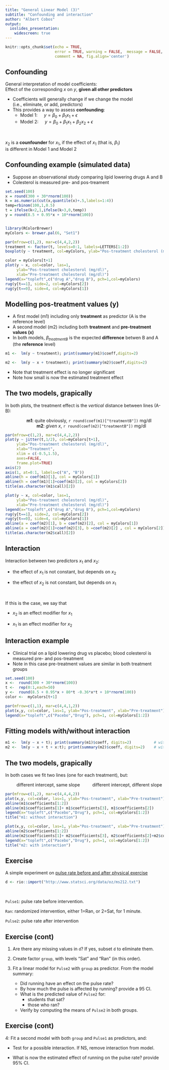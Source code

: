 ```yaml
---
title: "General Linear Model (3)"
subtitle: "Confounding and interaction"
author: "Albert Cobos"
output: 
  ioslides_presentation:
    widescreen: true
---
```


```r
knitr::opts_chunk$set(echo = TRUE, 
                      error = TRUE, warning = FALSE,  message = FALSE,
                      comment = NA, fig.align='center')


```


## Confounding

General interpretation of model coefficients:  
Effect of the corresponding $x$ on $y$, **given all other predictors**

- Coefficients will generally change if we change the model  
(i.e., eliminate, or add, predictors)
- This provides a way to assess **confounding**:
    - Model 1: $\quad y = \beta_0 + \beta_1 x_1 + \epsilon$  
    - Model 2: $\quad y = \beta_0 + \beta_1 x_1 + \beta_2 x_2 + \epsilon$
    
\

$x_2$ is a **counfounder** for $x_1$, if the effect of $x_1$ (that is, $\beta_1$)  
is different in Model 1 and Model 2



## Confounding example (simulated data)

- Suppose an observational study comparing lipid lowering drugs A and B    
- Colesterol is measured pre- and pos-treament  

```r

set.seed(100)
x = round(300 + 30*rnorm(100))
k = as.numeric(cut(x,quantile(x)+.5,labels=1:4))
temp=rbinom(100,1,0.5)
t = ifelse(k<2,1,ifelse(k>3,0,temp))
y = round(8.5 + 0.95*x + 10*rnorm(100))


library(RColorBrewer)
myColors <- brewer.pal(6, "Set1")

par(mfrow=c(1,2), mar=c(4,4,2,2))
treatment <- factor(t, levels=0:1, labels=LETTERS[1:2])
boxplot(y ~ treatment, col=myColors, ylab="Pos-treatment cholesterol (mg/dl)")

color = myColors[t+1]
plot(y ~ x, col=color, las=1,  
     ylab="Pos-treatment cholesterol (mg/dl)", 
     xlab="Pre-treatment cholesterol (mg/dl)")
legend(x="topleft",c("drug A","drug B"), pch=1,col=myColors)
rug(y[t==1], side=2, col=myColors[2])
rug(y[t==0], side=4, col=myColors[1])
```



## Modelling pos-treatment values (y)  {.smaller}

- A first model (m1) including only **treatment** as predictor (A is the  reference level)
- A second model (m2) including both **treatment** and **pre-treatment values (x)**  
- In both models, $\beta_{treatmentB}$ is the expected **difference** betwen B and A (the **reference** level)

```r

m1 <-  lm(y ~ treatment); print(summary(m1)$coeff,digits=2) 

m2 <-  lm(y ~ x + treatment); print(summary(m2)$coeff,digits=2)

```
  
- Note that treatment effect is no longer significant
- Note how small is now the estimated treatment effect


## The two models, grapically

In both plots, the treatment effect is the *vertical* distance between lines (A-B):


$\qquad \qquad$ **m1**: quite obviously, `r round(coef(m1)["treatmentB"])` mg/dl $\qquad \qquad  \qquad$  **m2**: *given* $x$, `r round(coef(m2)["treatmentB"])` mg/dl


```r

par(mfrow=c(1,2), mar=c(4,4,2,2))
plot(y ~ jitter(t,1/2), col=myColors[t+1], 
     ylab="Pos-treatment cholesterol (mg/dl)",
     xlab="Treatment",
     xlim = c(-0.5,1.5),
     axes=FALSE,
     frame.plot=TRUE)
axis(2)
axis(1, at=0:1, labels=c("A", "B"))
abline(h = coef(m1)[1], col = myColors[1])
abline(h = coef(m1)[1]+coef(m1)[2], col = myColors[2])
title(as.character(m1$call)[2])

plot(y ~ x, col=color, las=1,  
     ylab="Pos-treatment cholesterol (mg/dl)", 
     xlab="Pre-treatment cholesterol (mg/dl)")
legend(x="topleft",c("drug A","drug B"), pch=1,col=myColors)
rug(y[t==1], side=2, col=myColors[2])
rug(y[t==0], side=4, col=myColors[1])
abline(a = coef(m2)[1], b = coef(m2)[2], col = myColors[1])
abline(a = coef(m2)[1]+coef(m2)[3], b =coef(m2)[2] , col = myColors[2])
title(as.character(m2$call)[2])
```


## Interaction

Interaction between two predictors $x_1$ and $x_2$:

- the effect of $x_1$ is not constant, but depends on $x_2$ 

- the effect of $x_2$ is not constant, but depends on $x_1$


</br>

If this is the case, we say that

- $x_2$ is an effect modifier for $x_1$

- $x_1$ is an effect modifier for $x_2$


## Interaction example {.smaller}

- Clinical trial on a lipid lowering drug vs placebo; blood colesterol is measured pre- and pos-treatment  
- Note in this case pre-treatment values are similar in both treatment groups

```r
set.seed(100)
x <-  round(300 + 30*rnorm(100))
t <-  rep(0:1,each=50)
y <-  round(8.5 + 0.95*x + 80*t -0.36*x*t + 10*rnorm(100))
color <-  myColors[t+1]

par(mfrow=c(1,1), mar=c(4,4,1,2))
plot(x,y, col=color, las=1, ylab="Pos-treatment", xlab="Pre-treatment")
legend(x="topleft",c("Pacebo","Drug"), pch=1, col=myColors[1:2])

```



## Fitting models with/without interaction 

```r
m1 <-  lm(y ~ x + t); print(summary(m1)$coeff, digits=2)          # without interaction
m2 <-  lm(y ~ x + t + x:t); print(summary(m2)$coeff, digits=2)    # with interaction 

```



## The two models, grapically

In both cases we fit two lines (one for each treatment), but:

$\qquad$ different intercept, same slope $\qquad$ different intercept, different slope

```r

par(mfrow=c(1,2), mar=c(4,4,4,2))
plot(x,y, col=color, las=1, ylab="Pos-treatment", xlab="Pre-treatment")
abline(m1$coefficients[1:2])
abline(m1$coefficients[1]+ m1$coefficients[3], m1$coefficients[2])
legend(x="topleft",c("Pacebo","Drug"), pch=1, col=myColors[1:2])
title("m1: without interaction")

plot(x,y, col=color, las=1, ylab="Pos-treatment", xlab="Pre-treatment")
abline(m2$coefficients[1:2])
abline(m2$coefficients[1]+ m2$coefficients[3], m2$coefficients[2]+m2$coefficients[4])
legend(x="topleft",c("Pacebo","Drug"), pch=1, col=myColors[1:2])
title("m2: with interaction")

```



## Exercise

A simple experiment on [pulse rate before and after physical exercise](http://www.statsci.org/data/oz/ms212.html)

```r
d <- rio::import("http://www.statsci.org/data/oz/ms212.txt")
```

\

`Pulse1`: pulse rate before intervention.  

`Ran`: randomized intervention, either 1=Ran, or 2=Sat, for 1 minute.  

`Pulse2`: pulse rate after intervention 


## Exercise (cont)

1. Are there any missing values in `d `? If yes, subset `d` to eliminate them.

1. Create factor `group`, with levels "Sat" and "Ran" (in this order).

1. Fit a linear model for `Pulse2` with `group` as predictor. From the model summary:
    + Did running have an effect on the pulse rate?  
    + By how much the pulse is affected by running? provide a 95 CI.  
    + What is the predicted value of `Pulse2` for:  
        + students that sat?  
        + those who ran?  
    + Verify by computing the means of `Pulse2` in both groups.


## Exercise (cont)

4: Fit a second model with both `group` and `Pulse1` as predictors, and:  

- Test for a possible interaction. If NS, remove interaction from model.   

- What is now the estimated effect of running on the pulse rate? provide 95% CI.
 